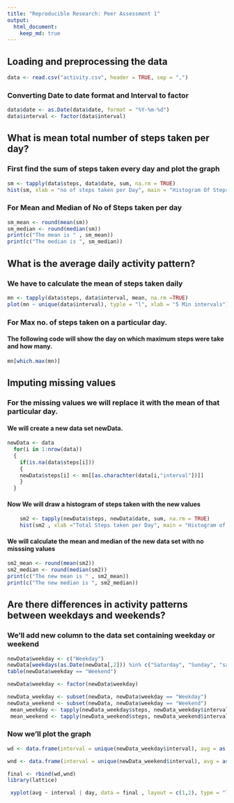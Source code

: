 ```yaml
---
title: "Reproducible Research: Peer Assessment 1"
output: 
  html_document:
    keep_md: true
---
```



## Loading and preprocessing the data

```r
data <- read.csv("activity.csv", header = TRUE, sep = ",")
```

 
### Converting Date to date format and Interval to factor
```r
data$date <- as.Date(data$date, format = "%Y-%m-%d")
data$interval <- factor(data$interval)
```


## What is mean total number of steps taken per day?

### First find the sum of steps taken every day and plot the graph

```r
sm <- tapply(data$steps, data$date, sum, na.rm = TRUE)
hist(sm, xlab = "no of steps taken per Day", main = "Histogram Of Steps taken per Day")
```
### For Mean and Median of No of Steps taken per day

```r
sm_mean <- round(mean(sm))
sm_median <- round(median(sm))
print(c("The mean is " , sm_mean))
print(c("The median is ", sm_median))
```


## What is the average daily activity pattern?

### We have to calculate the mean of steps taken daily 

```r
mn <- tapply(data$steps, data$interval, mean, na.rm =TRUE)
plot(mn ~ unique(data$interval), typle = "l", xlab = "5 Min intervals")
```
### For Max no. of steps taken on a particular day. 


#### The following code will show the day on which maximum steps were take and how many.
```r
mn[which.max(mn)]
```

## Imputing missing values

### For the missing values we will replace it with the mean of that particular day.
#### We will create a new data set newData.

```r
newData <- data
  for(i in 1:nrow(data))
  { 
    if(is.na(data$steps[i]))
    {
    newData$steps[i] <- mn[[as.charachter(data[i,"interval"])]]
    }
  }
  ```
  
#### Now We will draw a histogram of steps taken with the new values 


```r
    sm2 <- tapply(newData$steps, newData$date, sum, na.rm = TRUE)
    hist(sm2 , xlab ="Total Steps taken per Day", main = "Histogram of total steps taken per Day")
```


#### We will calculate the mean and median of the new data set with no misssing values

  ```r
  sm2_mean <- round(mean(sm2))
  sm2_median <- round(median(sm2))
  print(c("The new mean is " , sm2_mean))
  print(c("The new median is ", sm2_median))
  ```  
    

## Are there differences in activity patterns between weekdays and weekends?


### We'll add new column to the data set containing weekday or weekend

```r
newData$weekday <- c("Weekday")
newData[weekdays(as.Date(newData[,2])) %in% c("Saturday", "Sunday", "saturday", "sunday"),][4] <- c("Weekend")
table(newData$weekday == "Weekend")

newData$weekday <- factor(newData$weekday)

newData_weekday <- subset(newData, newData$weekday == "Weekday")
newData_weekend <- subset(newData, newData$weekday == "Weekend")
 mean_weekday <- tapply(newData_weekday$steps, newData_weekday$interval, mean)
 mean_weekend <- tapply(newData_weekend$steps, newData_weekend$interval, mean)
 ```
 
### Now we'll plot the graph

```r
wd <- data.frame(interval = unique(newData_weekday$interval), avg = as.numeric(mean_weekday), day = rep("Weekday", length(mean_weekday)))

wnd <- data.frame(interval = unique(newData_weekend$interval), avg = as.numeric(mean_weekend), day = rep("Weekend", length(mean_weekend)))

final <- rbind(wd,wnd)
library(lattice)

 xyplot(avg ~ interval | day, data = final , layout = c(1,2), type = "l", ylab = "No. of Steps")
 ```
 
